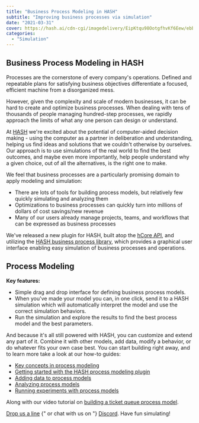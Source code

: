 ```yaml
---
title: "Business Process Modeling in HASH"
subtitle: "Improving business processes via simulation"
date: "2021-03-31"
cover: https://hash.ai/cdn-cgi/imagedelivery/EipKtqu98OotgfhvKf6Eew/ebbcec2b-c1f7-4311-f9ec-01aad0373600/public
categories:
  - "Simulation"
---
```


## Business Process Modeling in HASH

Processes are the cornerstone of every company's operations. Defined and repeatable plans for satisfying business objectives differentiate a focused, efficient machine from a disorganized mess.

However, given the complexity and scale of modern businesses, it can be hard to create and optimize business processes. When dealing with tens of thousands of people managing hundred-step processes, we rapidly approach the limits of what any one person can design or understand.

At [HASH](https://hash.ai/platform) we're excited about the potential of computer-aided decision making - using the computer as a partner in deliberation and understanding, helping us find ideas and solutions that we couldn't otherwise by ourselves. Our approach is to use simulations of the real world to find the best outcomes, and maybe even more importantly, help people understand why a given choice, out of all the alternatives, is the right one to make.

We feel that business processes are a particularly promising domain to apply modeling and simulation:

- There are lots of tools for building process models, but relatively few quickly simulating and analyzing them
- Optimizations to business processes can quickly turn into millions of dollars of cost savings/new revenue
- Many of our users already manage projects, teams, and workflows that can be expressed as business processes

We've released a new plugin for HASH, built atop the [hCore API](https://hash.ai/docs/simulation/api/hcore), and utilizing the [HASH business process library](https://hash.ai/@hash/process), which provides a graphical user interface enabling easy simulation of business processes and operations.

## Process Modeling

**Key features:**

- Simple drag and drop interface for defining business process models.
- When you've made your model you can, in one click, send it to a HASH simulation which will automatically interpret the model and use the correct simulation behaviors.
- Run the simulation and explore the results to find the best process model and the best parameters.

And because it's all still powered with HASH, you can customize and extend any part of it. Combine it with other models, add data, modify a behavior, or do whatever fits your own case best. You can start building right away, and to learn more take a look at our how-to guides:

- [Key concepts in process modeling](https://hash.ai/docs/simulation/concepts/designing-with-process-models/process-model-concepts)
- [Getting started with the HASH process modeling plugin](https://hash.ai/docs/simulation/concepts/designing-with-process-models/using-the-process-model-builder)
- [Adding data to process models](https://hash.ai/docs/simulation/concepts/designing-with-process-models/using-data-in-a-process-model)
- [Analyzing process models](https://hash.ai/docs/simulation/concepts/designing-with-process-models/analyzing-process-models)
- [Running experiments with process models](https://hash.ai/docs/simulation/concepts/designing-with-process-models/experimenting-with-process-models)

Along with our video tutorial on [building a ticket queue process model](https://hash.ai/docs/simulation/tutorials/building-process-models).

<a href="mailto:support@hash.ai">Drop us a line</a>
{" or chat with us on "}
<a href="https://hash.ai/discord">Discord</a>. Have fun simulating!
